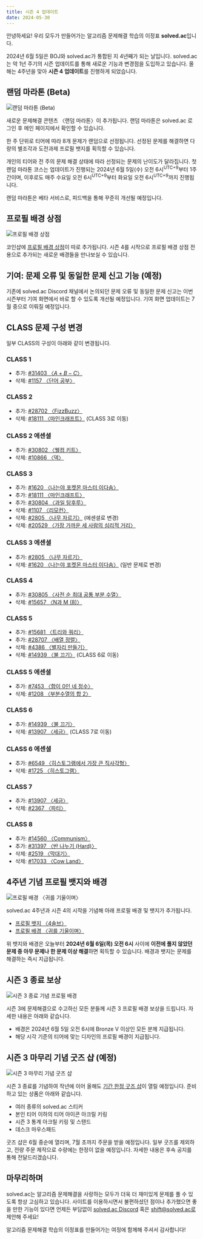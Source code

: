 ```yaml
---
title: 시즌 4 업데이트 
date: 2024-05-30
---
```


안녕하세요! 우리 모두가 만들어가는 알고리즘 문제해결 학습의 이정표 **solved.ac**입니다.

2024년 6월 5일은 BOJ와 solved.ac가 통합된 지 4년째가 되는 날입니다. solved.ac는 악 1년 주기의 시즌 업데이트를 통해 새로운 기능과 변경점을 도입하고 있습니다. 올해는 4주년을 맞아 **시즌 4 업데이트**를 진행하게 되었습니다.

## 랜덤 마라톤 (Beta)

![랜덤 마라톤 (Beta)](.marathon.png)

새로운 문제해결 콘텐츠 〈랜덤 마라톤〉이 추가됩니다. 랜덤 마라톤은 solved.ac 로그인 후 메인 페이지에서 확인할 수 있습니다.

한 주 단위로 티어에 따라 8개 문제가 랜덤으로 선정됩니다. 선정된 문제를 해결하면 다량의 별조각과 도전과제 프로필 뱃지를 획득할 수 있습니다.

개인의 티어와 전 주의 문제 해결 상태에 따라 선정되는 문제의 난이도가 달라집니다. 첫 랜덤 마라톤 코스는 업데이트가 진행되는 2024년 6월 5일(수) 오전 6시<sup>UTC+9</sup>부터 1주간이며, 이후로도 매주 수요일 오전 6시<sup>UTC+9</sup>부터
화요일 오전 6시<sup>UTC+9</sup>까지 진행됩니다. 

랜덤 마라톤은 베타 서비스로, 피드백을 통해 꾸준히 개선될 예정입니다.

## 프로필 배경 상점

![프로필 배경 상점](.background-shop.png)

코인샵에 [프로필 배경 상점](https://solved.ac/coin/shop/background)이 따로 추가됩니다. 시즌 4를 시작으로 프로필 배경 상점 전용으로 추가되는 새로운 배경들을 만나보실 수 있습니다.

## 기여: 문제 오류 및 동일한 문제 신고 기능 (예정)

기존에 solved.ac Discord 채널에서 논의되던 문제 오류 및 동일한 문제 신고는 이번 시즌부터 기여 화면에서 바로 할 수 있도록 개선될 예정입니다. 기여 화면 업데이트는 7월 중으로 이뤄질 예정입니다.

## CLASS 문제 구성 변경

일부 CLASS의 구성이 아래와 같이 변경됩니다.

### <ClassIcon c={1} /> CLASS 1

- 추가: [#31403 〈$A+B-C$〉](https://www.acmicpc.net/problem/31403)
- 삭제: [#1157 〈단어 공부〉](https://www.acmicpc.net/problem/1157)

### <ClassIcon c={2} /> CLASS 2

- 추가: [#28702 〈FizzBuzz〉](https://www.acmicpc.net/problem/28702)
- 삭제: [#18111 〈마인크래프트〉](https://www.acmicpc.net/problem/18111) (CLASS 3로 이동)

### <ClassIcon c={2} d="silver" /> CLASS 2 에센셜

- 추가: [#30802 〈웰컴 키트〉](https://www.acmicpc.net/problem/30802)
- 삭제: [#10866 〈덱〉](https://www.acmicpc.net/problem/10866)

### <ClassIcon c={3} /> CLASS 3

- 추가: [#1620 〈나는야 포켓몬 마스터 이다솜〉](https://www.acmicpc.net/problem/1620)
- 추가: [#18111 〈마인크래프트〉](https://www.acmicpc.net/problem/18111)
- 추가: [#30804 〈과일 탕후루〉](https://www.acmicpc.net/problem/30804)
- 삭제: [#1107 〈리모컨〉](https://www.acmicpc.net/problem/1107)
- 삭제: [#2805 〈나무 자르기〉](https://www.acmicpc.net/problem/2805) (에센셜로 변경)
- 삭제: [#20529 〈가장 가까운 세 사람의 심리적 거리〉](https://www.acmicpc.net/problem/20529)

### <ClassIcon c={3} d="silver" /> CLASS 3 에센셜

- 추가: [#2805 〈나무 자르기〉](https://www.acmicpc.net/problem/2805)
- 삭제: [#1620 〈나는야 포켓몬 마스터 이다솜〉](https://www.acmicpc.net/problem/1620) (일반 문제로 변경)

### <ClassIcon c={4} /> CLASS 4

- 추가: [#30805 〈사전 순 최대 공통 부분 수열〉](https://www.acmicpc.net/problem/30805)
- 삭제: [#15657 〈N과 M (8)〉](https://www.acmicpc.net/problem/15657)

### <ClassIcon c={5} /> CLASS 5

- 추가: [#15681 〈트리와 쿼리〉](https://www.acmicpc.net/problem/15681)
- 추가: [#28707 〈배열 정렬〉](https://www.acmicpc.net/problem/28707)
- 삭제: [#4386 〈별자리 만들기〉](https://www.acmicpc.net/problem/4386)
- 삭제: [#14939 〈불 끄기〉](https://www.acmicpc.net/problem/14939) (CLASS 6로 이동)

### <ClassIcon c={5} d="silver" /> CLASS 5 에센셜

- 추가: [#7453 〈합이 0인 네 정수〉](https://www.acmicpc.net/problem/7453)
- 삭제: [#1208 〈부분수열의 합 2〉](https://www.acmicpc.net/problem/1208)

### <ClassIcon c={6} /> CLASS 6

- 추가: [#14939 〈불 끄기〉](https://www.acmicpc.net/problem/14939)
- 삭제: [#13907 〈세금〉](https://www.acmicpc.net/problem/13907) (CLASS 7로 이동)

### <ClassIcon c={6} d="silver" /> CLASS 6 에센셜

- 추가: [#6549 〈히스토그램에서 가장 큰 직사각형〉](https://www.acmicpc.net/problem/6549)
- 삭제: [#1725 〈히스토그램〉](https://www.acmicpc.net/problem/1725)

### <ClassIcon c={7} /> CLASS 7

- 추가: [#13907 〈세금〉](https://www.acmicpc.net/problem/13907)
- 삭제: [#2367 〈파티〉](https://www.acmicpc.net/problem/2367)

### <ClassIcon c={8} /> CLASS 8

- 추가: [#14560 〈Communism〉](https://www.acmicpc.net/problem/14560)
- 추가: [#31397 〈반 나누기 (Hard)〉](https://www.acmicpc.net/problem/31397)
- 삭제: [#2519 〈막대기〉](https://www.acmicpc.net/problem/2519)
- 삭제: [#17033 〈Cow Land〉](https://www.acmicpc.net/problem/17033)

## 4주년 기념 프로필 뱃지와 배경

![프로필 배경 〈귀를 기울이며〉](.background.png)

solved.ac 4주년과 시즌 4의 시작을 기념해 아래 프로필 배경 및 뱃지가 추가됩니다.

- [프로필 뱃지 〈4솔브〉](https://solved.ac/badges/anniversary_4th)
- [프로필 배경 〈귀를 기울이며〉](https://solved.ac/backgrounds/anniversary_4th)

위 뱃지와 배경은 오늘부터 **2024년 6월 6일(목) 오전 6시** 사이에 **이전에 풀지 않았던 문제 중 아무 문제나 한 문제 이상 해결**하면 획득할 수 있습니다. 배경과 뱃지는 문제를 해결하는 즉시 지급됩니다.

## 시즌 3 종료 보상

![시즌 3 종료 기념 프로필 배경](.s3-background.png)

시즌 3에 문제해결으로 수고하신 모든 분들께 시즌 3 프로필 배경 보상을 드립니다. 자세한 내용은 아래와 같습니다.

- 배경은 2024년 6월 5일 오전 6시에 Bronze V 이상인 모든 분께 지급됩니다.
- 해당 시각 기준의 티어에 맞는 디자인의 프로필 배경이 지급됩니다.

## 시즌 3 마무리 기념 굿즈 샵 (예정)

![시즌 3 마무리 기념 굿즈 샵](.merch.webp)

시즌 3 종료를 기념하여 작년에 이어 올해도 [기간 한정 굿즈 샵](https://solved.ac/merch)이 열릴 예정입니다. 준비하고 있는 상품은 아래와 같습니다.

- 여러 종류의 solved.ac 스티커
- 본인 티어 이하의 티어 아이콘 아크릴 키링
- 시즌 3 통계 아크릴 키링 및 스탠드
- 데스크 마우스패드

굿즈 샵은 6월 중순에 열리며, 7월 초까지 주문을 받을 예정입니다. 일부 굿즈를 제외하고, 전량 주문 제작으로 수량에는 한정이 없을 예정입니다. 자세한 내용은 후속 공지를 통해 전달드리겠습니다.

## 마무리하며

solved.ac는 알고리즘 문제해결을 사랑하는 모두가 더욱 더 재미있게 문제를 풀 수 있도록 항상 고심하고 있습니다.
사이트를 이용하시면서 불편하셨던 점이나 추가했으면 좋을 만한 기능이 있다면 언제든 부담없이 [solved.ac Discord](https://solved.ac/community) 혹은 shift@solved.ac로 제안해 주세요!

알고리즘 문제해결 학습의 이정표를 만들어가는 여정에 함께해 주셔서 감사합니다!